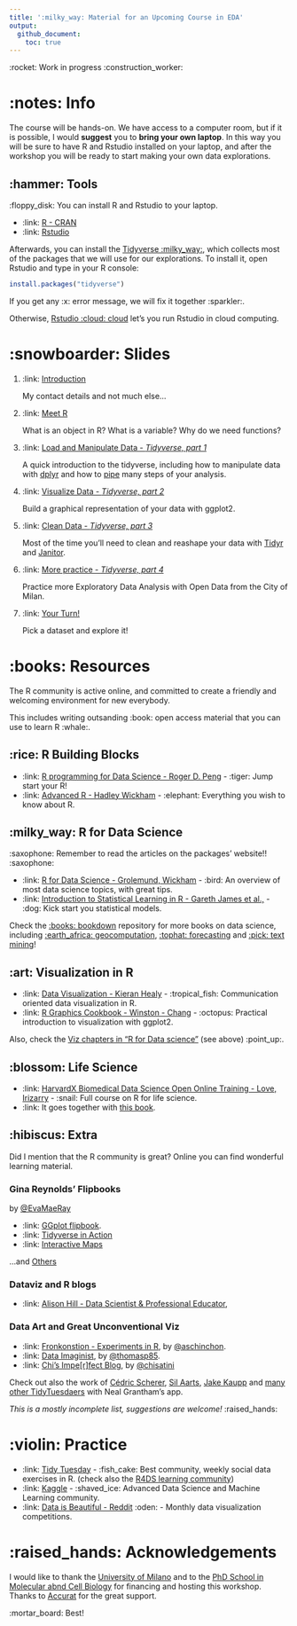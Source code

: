 ```yaml
---
title: ':milky_way: Material for an Upcoming Course in EDA'
output: 
  github_document:
    toc: true
---
```


:rocket: Work in progress :construction_worker: 


# :notes: Info

The course will be hands-on. We have access to a computer room, but if it is possible, I would **suggest** you to **bring your own laptop**. In this way you will be sure to have R and Rstudio installed on your laptop, and after the workshop you will be ready to start making your own data explorations.


## :hammer: Tools

:floppy_disk: You can install R and Rstudio to your laptop.

- :link: [R - CRAN](https://cran.r-project.org/)
- :link: [Rstudio](https://rstudio.com/products/rstudio/download/#download)

Afterwards, you can install the [Tidyverse :milky_way:](https://www.tidyverse.org/), which collects most of the packages that we will use for our explorations. To install it, open Rstudio  and type in your R console:

```r
install.packages("tidyverse")
```

If you get any :x: error message, we will fix it together :sparkler:.


Otherwise, [Rstudio :cloud: cloud](https://rstudio.cloud/) let's you run Rstudio in cloud computing.

# :snowboarder: Slides

1. :link: [Introduction](https://othomantegazza.github.io/eda-class/slides/00-intro.html#1)

    My contact details and not much else...

1. :link: [Meet R](https://othomantegazza.github.io/eda-class/slides/01-meet-r.html#1)

    What is an object in R? What is a variable? Why do we need functions?

1. :link: [Load and Manipulate Data - *Tidyverse, part 1*](https://othomantegazza.github.io/eda-class/slides/02-intro-to-tidyverse.html#1) 

    A quick introduction to the tidyverse, including how to manipulate data with [dplyr](https://dplyr.tidyverse.org/articles/dplyr.html) and how to [pipe](https://magrittr.tidyverse.org/) many steps of your analysis.

1. :link: [Visualize Data - *Tidyverse, part 2*](https://othomantegazza.github.io/eda-class/slides/03-intro-to-the-tidyverse.html#1) 

    Build a graphical representation of your data with ggplot2.

1. :link: [Clean Data - *Tidyverse, part 3*](https://othomantegazza.github.io/eda-class/slides/04-intro-to-tidyverse.html#1)

    Most of the time you'll need to clean and reashape your data with [Tidyr](https://tidyr.tidyverse.org/) and [Janitor](https://sfirke.github.io/janitor/).

1. :link: [More practice - *Tidyverse, part 4*](https://othomantegazza.github.io/eda-class/slides/05-intro-to-the-tidyverse.html#1)

    Practice more Exploratory Data Analysis with Open Data from the City of Milan.

1. :link: [Your Turn!](https://othomantegazza.github.io/eda-class/slides/06-your-turn.html)

    Pick a dataset and explore it!

# :books: Resources

The R community is active online, and committed to create a friendly and welcoming environment for new everybody.

This includes writing outsanding :book: open access material that you can use to learn R :whale:.


## :rice: R Building Blocks

- :link: [R programming for Data Science - Roger D. Peng](https://bookdown.org/rdpeng/rprogdatascience/) - :tiger: Jump start your R!
- :link: [Advanced R - Hadley Wickham](https://adv-r.hadley.nz/) - :elephant: Everything you wish to know about R.

## :milky_way: R for Data Science

:saxophone: Remember to read the articles on the packages' website!! :saxophone:

- :link: [R for Data Science - Grolemund, Wickham](https://r4ds.had.co.nz/) - :bird: An overview of most data science topics, with great tips.
- :link: [Introduction to Statistical Learning in R - Gareth James et al.,](https://faculty.marshall.usc.edu/gareth-james/ISL/) - :dog: Kick start you statistical models.

Check the [:books: bookdown](https://bookdown.org/) repository for more books on data science, including [:earth_africa: geocomputation](https://geocompr.robinlovelace.net/), [:tophat: forecasting](https://otexts.com/fpp2/) and [:pick: text mining](https://www.tidytextmining.com/)!


## :art: Visualization in R

- :link: [Data Visualization - Kieran Healy](https://socviz.co) - :tropical_fish: Communication oriented data visualization in R.
- :link: [R Graphics Cookbook - Winston - Chang](https://r-graphics.org/) - :octopus: Practical introduction to visualization with ggplot2.

Also, check the [Viz chapters in "R for Data science"](https://r4ds.had.co.nz/data-visualisation.html) (see above) :point_up:.

## :blossom: Life Science

- :link: [HarvardX Biomedical Data Science Open Online Training - Love, Irizarry](https://rafalab.github.io/pages/harvardx.html) - :snail: Full course on R for life science.
- :link: It goes together with [this book](https://rafalab.github.io/dsbook/).

## :hibiscus: Extra

Did I mention that the R community is great? Online you can find wonderful learning material.

### Gina Reynolds' Flipbooks

by [@EvaMaeRay](https://twitter.com/EvaMaeRey)

- :link: [GGplot flipbook](https://evamaerey.github.io/ggplot_flipbook/ggplot_flipbook_xaringan.html#1).
- :link: [Tidyverse in Action](https://evamaerey.github.io/tidyverse_in_action/tidyverse_in_action.html#1)
- :link: [Interactive Maps](https://evamaerey.github.io/little_flipbooks_library/leaflet/leaflet#1)

...and [Others](https://github.com/EvaMaeRey/little_flipbooks_library)

### Dataviz and R blogs

- :link: [Alison Hill - Data Scientist & Professional Educator](https://alison.rbind.io/),

### Data Art and Great Unconventional Viz

- :link: [Fronkonstion - Experiments in R](https://fronkonstin.com/), by [@aschinchon](https://twitter.com/aschinchon).
- :link: [Data Imaginist](https://www.data-imaginist.com/), by [@thomasp85](https://twitter.com/thomasp85).
- :link: [Chi's Impe[r]fect Blog](https://chichacha.netlify.com/), by [@chisatini](https://twitter.com/chisatini)


Check out also the work of [Cédric Scherer](https://twitter.com/CedScherer), [Sil Aarts](https://silaarts.netlify.com/post/config-file/), [Jake Kaupp](https://twitter.com/jakekaupp) and [many other TidyTuesdaers](https://nsgrantham.shinyapps.io/tidytuesdayrocks/) with Neal Grantham's app.

*This is a mostly incomplete list, suggestions are welcome!* :raised_hands:

# :violin: Practice
 
- :link: [Tidy Tuesday](https://github.com/rfordatascience/tidytuesday) - :fish_cake: Best community, weekly social data exercises in R. (check also the [R4DS learning community](https://www.jessemaegan.com/post/r4ds-the-next-iteration/))
- :link: [Kaggle](https://www.kaggle.com/) - :shaved_ice: Advanced Data Science and Machine Learning community.
- :link: [Data is Beautiful - Reddit](https://www.reddit.com/r/dataisbeautiful/) :oden: - Monthly data visualization competitions.

# :raised_hands: Acknowledgements 

I would like to thank the [University of Milano](https://www.unimi.it/it) and to the [PhD School in Molecular abnd Cell Biology](http://eng.dbs.unimi.it/ecm/home/teaching/doctoral-schools/molecular-and-cellular-biology) for financing and hosting this workshop. Thanks to [Accurat](https://www.accurat.it/) for the great support.


:mortar_board: Best! 